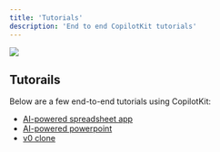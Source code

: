 ```yaml
---
title: 'Tutorials'
description: 'End to end CopilotKit tutorials'
---
```


<img referrerpolicy="no-referrer-when-downgrade" src="https://static.scarf.sh/a.png?x-pxid=732e7fa7-432e-41db-917b-76ddf0717901" />

## Tutorails

Below are a few end-to-end tutorials using CopilotKit:

- [AI-powered spreadsheet app](https://dev.to/copilotkit/build-an-ai-powered-spreadsheet-app-nextjs-langchain-copilotkit-109d)
- [AI-powered powerpoint](https://dev.to/copilotkit/how-to-build-an-ai-powered-powerpoint-generator-langchain-copilotkit-openai-nextjs-4c76)
- [v0 clone](https://dev.to/copilotkit/i-created-a-v0-clone-with-nextjs-gpt4-copilotkit-3cmb)
